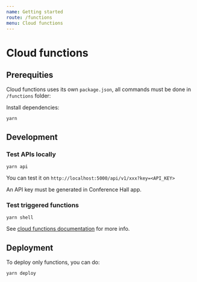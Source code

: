 ```yaml
---
name: Getting started
route: /functions
menu: Cloud functions
---
```


# Cloud functions

## Prerequities

Cloud functions uses its own `package.json`, all commands must be done in `/functions` folder:

Install dependencies:
```
yarn
```

## Development

### Test APIs locally

```
yarn api
```

You can test it on `http://localhost:5000/api/v1/xxx?key=<API_KEY>`

An API key must be generated in Conference Hall app.

### Test triggered functions

```
yarn shell
```

See [cloud functions documentation](https://firebase.google.com/docs/functions/local-emulator) for more info.

## Deployment

To deploy only functions, you can do:

```
yarn deploy
```